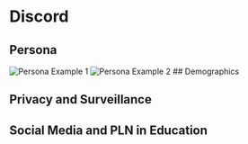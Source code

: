 # Discord
## Persona
![Persona Example 1](assets/Discord/persona1.jpg)
![Persona Example 2](assets/Discord/13221646371410_.pic_hd.jpg)
## Demographics

## Privacy and Surveillance

## Social Media and PLN in Education
